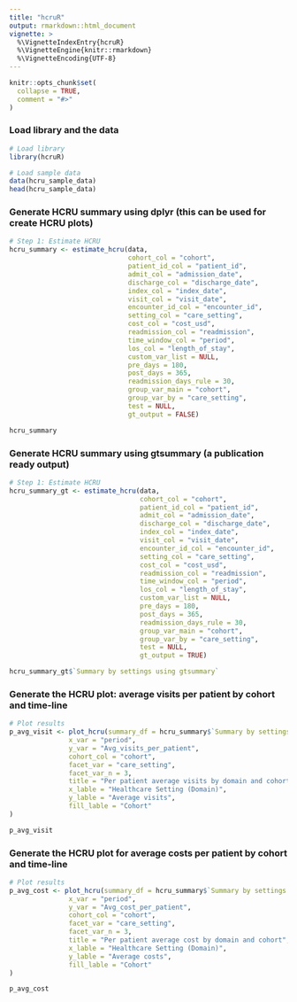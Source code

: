 ```yaml
---
title: "hcruR"
output: rmarkdown::html_document
vignette: >
  %\VignetteIndexEntry{hcruR}
  %\VignetteEngine{knitr::rmarkdown}
  %\VignetteEncoding{UTF-8}
---
```


```r
knitr::opts_chunk$set(
  collapse = TRUE,
  comment = "#>"
)
```

### Load library and the data
```r
# Load library
library(hcruR)

# Load sample data
data(hcru_sample_data)
head(hcru_sample_data)

```

### Generate HCRU summary using dplyr (this can be used for create HCRU plots)

```r
# Step 1: Estimate HCRU
hcru_summary <- estimate_hcru(data,
                              cohort_col = "cohort",
                              patient_id_col = "patient_id",
                              admit_col = "admission_date",
                              discharge_col = "discharge_date",
                              index_col = "index_date",
                              visit_col = "visit_date",
                              encounter_id_col = "encounter_id",
                              setting_col = "care_setting",
                              cost_col = "cost_usd",
                              readmission_col = "readmission",
                              time_window_col = "period",
                              los_col = "length_of_stay",
                              custom_var_list = NULL,
                              pre_days = 180,
                              post_days = 365,
                              readmission_days_rule = 30,
                              group_var_main = "cohort",
                              group_var_by = "care_setting",
                              test = NULL,
                              gt_output = FALSE)

hcru_summary

```

### Generate HCRU summary using gtsummary (a publication ready output) 

```r
# Step 1: Estimate HCRU
hcru_summary_gt <- estimate_hcru(data,
                                 cohort_col = "cohort",
                                 patient_id_col = "patient_id",
                                 admit_col = "admission_date",
                                 discharge_col = "discharge_date",
                                 index_col = "index_date",
                                 visit_col = "visit_date",
                                 encounter_id_col = "encounter_id",
                                 setting_col = "care_setting",
                                 cost_col = "cost_usd",
                                 readmission_col = "readmission",
                                 time_window_col = "period",
                                 los_col = "length_of_stay",
                                 custom_var_list = NULL,
                                 pre_days = 180,
                                 post_days = 365,
                                 readmission_days_rule = 30,
                                 group_var_main = "cohort",
                                 group_var_by = "care_setting",
                                 test = NULL,
                                 gt_output = TRUE)

hcru_summary_gt$`Summary by settings using gtsummary`

```


### Generate the HCRU plot: average visits per patient by cohort and time-line

```r
# Plot results
p_avg_visit <- plot_hcru(summary_df = hcru_summary$`Summary by settings using dplyr`,
               x_var = "period",
               y_var = "Avg_visits_per_patient",
               cohort_col = "cohort",
               facet_var = "care_setting",
               facet_var_n = 3,
               title = "Per patient average visits by domain and cohort",
               x_lable = "Healthcare Setting (Domain)",
               y_lable = "Average visits",
               fill_lable = "Cohort"
)

p_avg_visit

```

### Generate the HCRU plot for average costs per patient by cohort and time-line

```r
# Plot results
p_avg_cost <- plot_hcru(summary_df = hcru_summary$`Summary by settings using dplyr`,
               x_var = "period",
               y_var = "Avg_cost_per_patient",
               cohort_col = "cohort",
               facet_var = "care_setting",
               facet_var_n = 3,
               title = "Per patient average cost by domain and cohort",
               x_lable = "Healthcare Setting (Domain)",
               y_lable = "Average costs",
               fill_lable = "Cohort"
)

p_avg_cost

```
